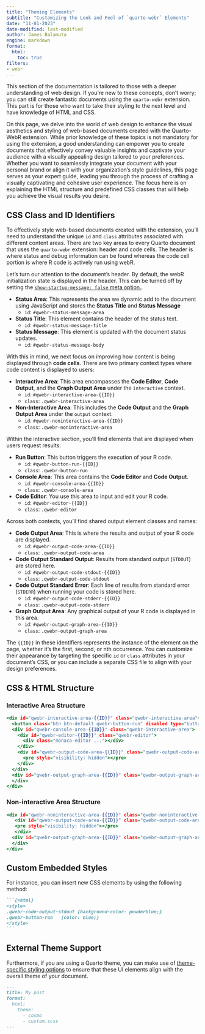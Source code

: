 ```yaml
---
title: "Theming Elements"
subtitle: "Customizing the Look and Feel of `quarto-webr` Elements"
date: "11-01-2023"
date-modified: last-modified
author: James Balamuta
engine: markdown
format: 
  html:
    toc: true
filters:
- webr
---
```


:::{.callout-note}
This section of the documentation is tailored to those with a deeper understanding of web design. If you're new to these concepts, don't worry; you can still create fantastic documents using the `quarto-webr` extension. This part is for those who want to take their styling to the next level and have knowledge of HTML and CSS.
:::

On this page, we delve into the world of web design to enhance the visual aesthetics and styling of web-based documents created with the Quarto-WebR extension. While prior knowledge of these topics is not mandatory for using the extension, a good understanding can empower you to create documents that effectively convey valuable insights and captivate your audience with a visually appealing design tailored to your preferences. Whether you want to seamlessly integrate your document with your personal brand or align it with your organization's style guidelines, this page serves as your expert guide, leading you through the process of crafting a visually captivating and cohesive user experience. The focus here is on explaining the HTML structure and predefined CSS classes that will help you achieve the visual results you desire.

## CSS Class and ID Identifiers

To effectively style web-based documents created with the extension, you'll need to understand the unique `id` and `class` attributes associated with different content areas. There are two key areas to every Quarto document that uses the `quarto-webr` extension: header and code cells. The header is where status and debug information can be found whereas the code cell portion is where R code is actively run using webR.

Let's turn our attention to the document's header. By default, the webR initialization state is displayed in the header. This can be turned off by setting the [`show-startup-message: false` meta option.](qwebr-meta-options.qmd). 

- **Status Area**: This represents the area we dynamic add to the document using JavaScript and stores the **Status Title** and **Status Message**
  - `id`: `#qwebr-status-message-area`
- **Status Title**: This element contains the header of the status text.
  - `id`: `#qwebr-status-message-title`
- **Status Message**: This element is updated with the document status updates.
  - `id`: `#qwebr-status-message-body`

With this in mind, we next focus on improving how content is being displayed through **code cells**. There are two primary context types where code content is displayed to users:

- **Interactive Area**: This area encompasses the **Code Editor**, **Code Output**, and the **Graph Output Area** under the `interactive` context.
   - `id`: `#qwebr-interactive-area-{{ID}}`
   - `class`: `.qwebr-interactive-area`

- **Non-Interactive Area**: This includes the **Code Output** and the **Graph Output Area** under the `output` context.
   - `id`: `#qwebr-noninteractive-area-{{ID}}`
   - `class`: `.qwebr-noninteractive-area`

Within the interactive section, you'll find elements that are displayed when users request results:

- **Run Button**: This button triggers the execution of your R code.
   - `id`: `#qwebr-button-run-{{ID}}`
   - `class`: `.qwebr-button-run`

- **Console Area**: This area contains the **Code Editor** and **Code Output**.
   - `id`: `#qwebr-console-area-{{ID}}`
   - `class`: `.qwebr-console-area`

- **Code Editor**: You use this area to input and edit your R code.
   - `id`: `#qwebr-editor-{{ID}}`
   - `class`: `.qwebr-editor`

Across both contexts, you'll find shared output element classes and names:

- **Code Output Area**: This is where the results and output of your R code are displayed.
   - `id`: `#qwebr-output-code-area-{{ID}}` 
   - `class`: `.qwebr-output-code-area`

- **Code Output Standard Output**: Results from standard output (`STDOUT`) are stored here.
   - `id`: `#qwebr-output-code-stdout-{{ID}}` 
   - `class`: `.qwebr-output-code-stdout`

- **Code Output Standard Error**: Each line of results from standard error (`STDERR`) when running your code is stored here.
   - `id`: `#qwebr-output-code-stderr-{{ID}}` 
   - `class`: `.qwebr-output-code-stderr`

- **Graph Output Area**: Any graphical output of your R code is displayed in this area.
   - `id`: `#qwebr-output-graph-area-{{ID}}` 
   - `class`: `.qwebr-output-graph-area`

The `{{ID}}` in these identifiers represents the instance of the element on the page, whether it's the first, second, or nth occurrence. You can customize their appearance by targeting the specific `id` or `class` attributes in your document's CSS, or you can include a separate CSS file to align with your design preferences.

## CSS & HTML Structure

### Interactive Area Structure

```.html
<div id="qwebr-interactive-area-{{ID}}" class="qwebr-interactive-area">
  <button class="btn btn-default qwebr-button-run" disabled type="button" id="qwebr-button-run-{{ID}}"></button>
  <div id="qwebr-console-area-{{ID}}" class="qwebr-interactive-area">
    <div id="qwebr-editor-{{ID}}" class="qwebr-editor">
      <div class="monaco-editor ..."></div>
    </div>
    <div id="qwebr-output-code-area-{{ID}}" class="qwebr-output-code-area" aria-live="assertive">
      <pre style="visibility: hidden"></pre>
    </div>
  </div>
  <div id="qwebr-output-graph-area-{{ID}}" class="qwebr-output-graph-area">
  </div>
</div>
```

### Non-interactive Area Structure

```.html
<div id="qwebr-noninteractive-area-{{ID}}" class="qwebr-noninteractive-area">
   <div id="qwebr-output-code-area-{{ID}}" class="qwebr-output-code-area" aria-live="assertive">
   <pre style="visibility: hidden"></pre>
   </div>
  <div id="qwebr-output-graph-area-{{ID}}" class="qwebr-output-graph-area" aria-live="assertive">
  </div>
</div>
```

## Custom Embedded Styles

For instance, you can insert new CSS elements by using the following method:

````markdown
```{=html}
<style>
.qwebr-code-output-stdout {background-color: powderblue;}
.qwebr-button-run   {color: blue;}
</style>
```
````

## External Theme Support

Furthermore, if you are using a Quarto theme, you can make use of [theme-specific styling options](https://quarto.org/docs/output-formats/html-themes.html#basic-options) to ensure that these UI elements align with the overall theme of your document.

```markdown
---
title: My post
format:
  html: 
    theme:
      - cosmo
      - custom.scss
---
```